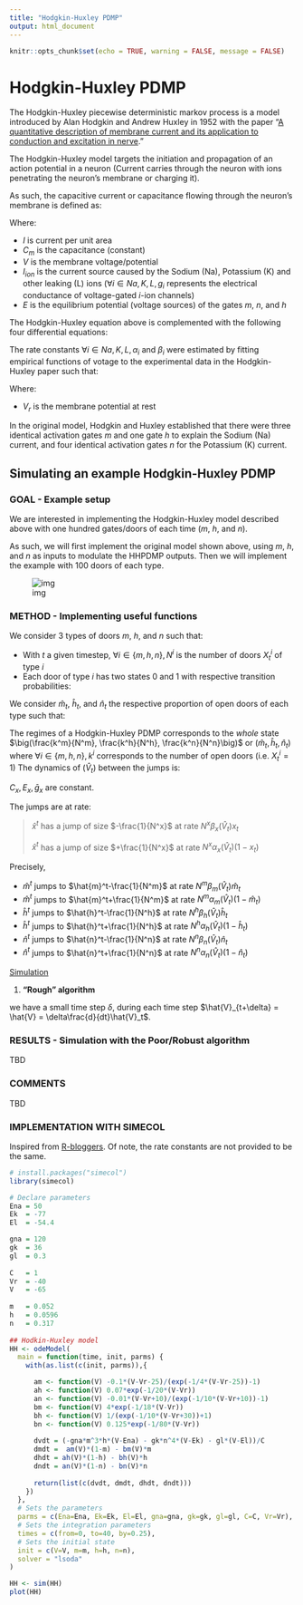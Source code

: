 ```yaml
---
title: "Hodgkin-Huxley PDMP"
output: html_document
---
```


```r
knitr::opts_chunk$set(echo = TRUE, warning = FALSE, message = FALSE)
```

# Hodgkin-Huxley PDMP

The Hodgkin-Huxley piecewise deterministic markov process is a model introduced by Alan Hodgkin and Andrew Huxley in 1952 with the paper "[A quantitative description of membrane current and its application to conduction and excitation in nerve](https://pubmed.ncbi.nlm.nih.gov/12991237/)."

The Hodgkin-Huxley model targets the initiation and propagation of an action potential in a neuron (Current carries through the neuron with ions penetrating the neuron's membrane or charging it).

As such, the capacitive current or capacitance flowing through  the neuron's membrane is defined as:

\begin{align}
I &= C_m\frac{dV}{dt} + I_{ion}\\
C_m\frac{dV}{dt} &=- I_{ion}\\
I_{ion} &^= g_{Na}m^3h(V-E_{Na}) + g_Kn^4(V-E_K)+g_L(V-E_L)
\end{align}

Where:

- $I$ is current per unit area
- $C_m$ is the capacitance (constant)
- $V$ is the membrane voltage/potential
- $I_{ion}$ is the current source caused by the Sodium (Na), Potassium (K) and other leaking (L) ions ($\forall i \in {Na, K, L},\,g_i$ represents the electrical conductance of voltage-gated $i$-ion channels)
- $E$ is the equilibrium potential (voltage sources) of the gates $m$, $n$, and $h$

The Hodgkin-Huxley equation above is complemented with the following four differential equations:

\begin{align}
\frac{dm}{dt}&=\alpha_m(V)(1-m)-\beta_m(V)m\\
\frac{dh}{dt}&=\alpha_h(V)(1-h)-\beta_h(V)h\\
\frac{dn}{dt}&=\alpha_n(V)(1-n)-\beta_n(V)n
\end{align}

The rate constants $\forall i \in {Na, K, L},\,\alpha_i$ and $\beta_i$ were estimated by fitting empirical functions of votage to the experimental data in the Hodgkin-Huxley paper such that:

\begin{align}
\alpha_m &= \frac{-0.1(V-V_r-25)}{exp(-\frac{1}{4}(V-V_r-25))-1} \\
\alpha_h &= 0.07.exp(-\frac{1}{20}(V-V_r))\\
\alpha_n &= \frac{-0.01(V-V_r+10)}{exp(-\frac{1}{10}(V-V_r+10))-1}\\
\beta_m &= 4.exp(-\frac{1}{18}(V-V_r))\\
\beta_h &= \frac{1}{exp(-\frac{1}{10}(V-V_r+30))+1}\\
\beta_n &= 0.125.exp(-\frac{1}{80}(V-V_r))\\
\end{align}

Where:

- $V_r$ is the membrane potential at rest

In the original model, Hodgkin and Huxley established that there were three identical activation gates $m$ and one gate $h$ to explain the Sodium (Na) current, and four identical activation gates $n$ for the Potassium (K) current.


## Simulating an example Hodgkin-Huxley PDMP

### GOAL - Example setup

We are interested in implementing the Hodgkin-Huxley model described above with one hundred gates/doors of each time ($m$, $h$, and $n$).

As such, we will first implement the original model shown above, using $m$, $h$, and $n$ as inputs to modulate the HHPDMP outputs. Then we will implement the example with 100 doors of each type.

![img](images/hodgkin_huxley.png)

### METHOD - Implementing useful functions

We consider 3 types of doors $m$, $h$, and $n$ such that:

- With $t$ a given timestep, $\forall i\in\{m, h, n\},\,N^i$ is the number of doors $X_t^i$ of type $i$
- Each door of type $i$ has two states $0$ and $1$ with respective transition probabilities:

\begin{align}
\forall i\in\{m, h, n\},\,\mathbb{P}_i(0\rightarrow1)&=\alpha_i(V_t)\\
\mathbb{P}_i(1\rightarrow0)&=\beta_i(V_t)\\
\end{align}

We consider $\hat{m}_t$, $\hat{h}_t$, and $\hat{n}_t$ the respective proportion of open doors of each type such that:

\begin{align}
\hat{m}_t &= \frac{1}{N^m}\underset{i=1}{\overset{N^m}{\sum}}X^{m,i}_t
\hat{h}_t &= \frac{1}{N^h}\underset{i=1}{\overset{N^h}{\sum}}X^{h,i}_t
\hat{n}_t &= \frac{1}{N^n}\underset{i=1}{\overset{N^n}{\sum}}X^{n,i}_t
\end{align}

The regimes of a Hodgkin-Huxley PDMP corresponds to the *whole* state $\big(\frac{k^m}{N^m}, \frac{k^h}{N^h}, \frac{k^n}{N^n}\big)$ or $\big(\hat{m}_t, \hat{h}_t, \hat{n}_t\big)$ where $\forall i\in\{m, h, n\},\,k^i$ corresponds to the number of open doors (i.e. $X_t^i=1$) The dynamics of $(\hat{V}_t)$ between the jumps is:

\begin{align}
C_m\frac{d}{dt}\hat{V}_t &= -g_L(\hat{V}_t - E_L) - \bar{g}_{Na} (\hat{m}_t)^3 \frac{k_2^h}{N^h} (\hat{V}_t - E_{Na}) - \bar{g}_K(\frac{k_3^n}{N^n})^4 (\hat{V}_t - E_K)\\
&= -g_L(\hat{V}_t - E_L) - \bar{g}_{Na} (\frac{k_1^m}{N^m})^3 \hat{h}_t (\hat{V}_t - E_{Na}) - \bar{g}_K(\hat{n}_t)^4 (\hat{V}_t - E_K)
\end{align}

$C_x, E_x, \bar{g}_x$ are constant.

The jumps are at rate:

\begin{align}
x&\in\{m, h, n\}\\
\text{rate}&=N^x\beta_x(\hat{V}_t)\frac{k^x}{N^x} \approx N^x\beta_x(\hat{V}_t)\hat{x}_t
\end{align}

> $\hat{x}^t$ has a jump of size $-\frac{1}{N^x}$ at rate $N^x\beta_x(\hat{V}_t)x_t$
>
> $\hat{x}^t$ has a jump of size $+\frac{1}{N^x}$ at rate $N^x\alpha_x(\hat{V}_t)(1-x_t)$

Precisely,

- $\hat{m}^t$ jumps to $\hat{m}^t-\frac{1}{N^m}$ at rate $N^m\beta_m(\hat{V}_t)\hat{m}_t$
- $\hat{m}^t$ jumps to $\hat{m}^t+\frac{1}{N^m}$ at rate $N^m\alpha_m(\hat{V}_t)(1-\hat{m}_t)$
- $\hat{h}^t$ jumps to $\hat{h}^t-\frac{1}{N^h}$ at rate $N^h\beta_h(\hat{V}_t)\hat{h}_t$
- $\hat{h}^t$ jumps to $\hat{h}^t+\frac{1}{N^h}$ at rate $N^h\alpha_h(\hat{V}_t)(1-\hat{h}_t)$
- $\hat{n}^t$ jumps to $\hat{n}^t-\frac{1}{N^n}$ at rate $N^n\beta_n(\hat{V}_t)\hat{n}_t$
- $\hat{n}^t$ jumps to $\hat{n}^t+\frac{1}{N^n}$ at rate $N^n\alpha_n(\hat{V}_t)(1-\hat{n}_t)$

<u>Simulation</u>

1. **"Rough" algorithm**

we have a small time step $\delta$, during each time step $\hat{V}_{t+\delta} = \hat{V} = \delta\frac{d}{dt}\hat{V}_t$.

\begin{align}
\hat{x}_{t+\delta} &= \hat{x}_t + \frac{1}{N^x}\text{ with probability }N^x\beta_x(\hat{V}_t)\hat{x}_t\delta\\
\hat{x}_{t+\delta} &= \hat{x}_t - \frac{1}{N^x}\text{ with probability }N^x\alpha_x(\hat{V}_t)(1-\hat{x}_t)\delta
\end{align}


### RESULTS - Simulation with the Poor/Robust algorithm

TBD

### COMMENTS

TBD

### IMPLEMENTATION WITH SIMECOL

Inspired from [R-bloggers](https://www.r-bloggers.com/2012/06/hodgkin-huxley-model-in-r/). Of note, the rate constants are not provided to be the same.

```r

# install.packages("simecol")
library(simecol)

```

```r

# Declare parameters
Ena = 50
Ek  = -77
El  = -54.4

gna = 120
gk  = 36
gl  = 0.3
  
C   = 1
Vr  = -40
V   = -65
  
m   = 0.052
h   = 0.0596
n   = 0.317
  
## Hodkin-Huxley model
HH <- odeModel(
  main = function(time, init, parms) {
    with(as.list(c(init, parms)),{

      am <- function(V) -0.1*(V-Vr-25)/(exp(-1/4*(V-Vr-25))-1)
      ah <- function(V) 0.07*exp(-1/20*(V-Vr))
      an <- function(V) -0.01*(V-Vr+10)/(exp(-1/10*(V-Vr+10))-1)
      bm <- function(V) 4*exp(-1/18*(V-Vr))
      bh <- function(V) 1/(exp(-1/10*(V-Vr+30))+1)
      bn <- function(V) 0.125*exp(-1/80*(V-Vr))
      
      dvdt = (-gna*m^3*h*(V-Ena) - gk*n^4*(V-Ek) - gl*(V-El))/C
      dmdt =  am(V)*(1-m) - bm(V)*m
      dhdt = ah(V)*(1-h) - bh(V)*h
      dndt = an(V)*(1-n) - bn(V)*n
      
      return(list(c(dvdt, dmdt, dhdt, dndt)))
    })
  },
  # Sets the parameters
  parms = c(Ena=Ena, Ek=Ek, El=El, gna=gna, gk=gk, gl=gl, C=C, Vr=Vr),
  # Sets the integration parameters
  times = c(from=0, to=40, by=0.25),
  # Sets the initial state
  init = c(V=V, m=m, h=h, n=n),
  solver = "lsoda"
)

```

```r

HH <- sim(HH)
plot(HH)

```

